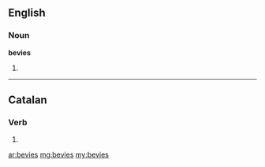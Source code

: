 ==English==

===Noun===
'''bevies'''

# {{plural of|[[bevy]]}}

----

==Catalan==

===Verb===
{{infl form|ca|verb}}

# {{ca-verb form of|p=2|n=sg|t=impf|m=ind|beure}}

[[ar:bevies]]
[[mg:bevies]]
[[my:bevies]]